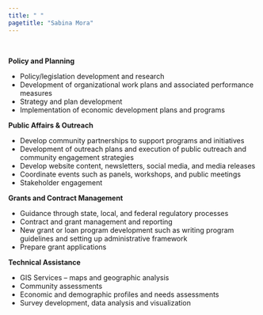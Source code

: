 ```yaml
---
title: " "
pagetitle: "Sabina Mora"
---
```


<link rel="stylesheet" href="styles.css" type="text/css">

&nbsp;  

**Policy and Planning**

* Policy/legislation development and research 
* Development of organizational work plans and associated performance measures
* Strategy and plan development
* Implementation of economic development plans and programs

**Public Affairs & Outreach** 

* Develop community partnerships to support programs and initiatives
* Development of outreach plans and execution of public outreach and community engagement strategies
* Develop website content, newsletters, social media, and media releases 
* Coordinate events such as panels, workshops, and public meetings
* Stakeholder engagement 

**Grants and Contract Management** 

* Guidance through state, local, and federal regulatory processes
* Contract and grant management and reporting 
* New grant or loan program development such as writing program guidelines and setting up administrative framework
* Prepare grant applications

**Technical Assistance** 

* GIS Services – maps and geographic analysis 
* Community assessments
* Economic and demographic profiles and needs assessments 
* Survey development, data analysis and visualization

